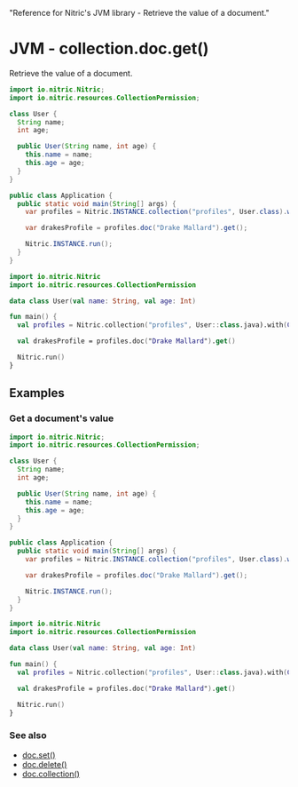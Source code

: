   "Reference for Nitric's JVM library - Retrieve the value of a document."

# JVM - collection.doc.get()

Retrieve the value of a document.

<CodeGroup>

```java
import io.nitric.Nitric;
import io.nitric.resources.CollectionPermission;

class User {
  String name;
  int age;

  public User(String name, int age) {
    this.name = name;
    this.age = age;
  }
}

public class Application {
  public static void main(String[] args) {
    var profiles = Nitric.INSTANCE.collection("profiles", User.class).with(CollectionPermission.Read);

    var drakesProfile = profiles.doc("Drake Mallard").get();

    Nitric.INSTANCE.run();
  }
}
```

```kotlin
import io.nitric.Nitric
import io.nitric.resources.CollectionPermission

data class User(val name: String, val age: Int)

fun main() {
  val profiles = Nitric.collection("profiles", User::class.java).with(CollectionPermission.Read)

  val drakesProfile = profiles.doc("Drake Mallard").get()

  Nitric.run()
}
```

</CodeGroup>

## Examples

### Get a document's value

<CodeGroup>

```java
import io.nitric.Nitric;
import io.nitric.resources.CollectionPermission;

class User {
  String name;
  int age;

  public User(String name, int age) {
    this.name = name;
    this.age = age;
  }
}

public class Application {
  public static void main(String[] args) {
    var profiles = Nitric.INSTANCE.collection("profiles", User.class).with(CollectionPermission.Read);

    var drakesProfile = profiles.doc("Drake Mallard").get();

    Nitric.INSTANCE.run();
  }
}
```

```kotlin
import io.nitric.Nitric
import io.nitric.resources.CollectionPermission

data class User(val name: String, val age: Int)

fun main() {
  val profiles = Nitric.collection("profiles", User::class.java).with(CollectionPermission.Read)

  val drakesProfile = profiles.doc("Drake Mallard").get()

  Nitric.run()
}
```

</CodeGroup>

### See also

- [doc.set()](./collection-doc-set)
- [doc.delete()](./collection-doc-delete)
- [doc.collection()](./collection-doc-collection)
